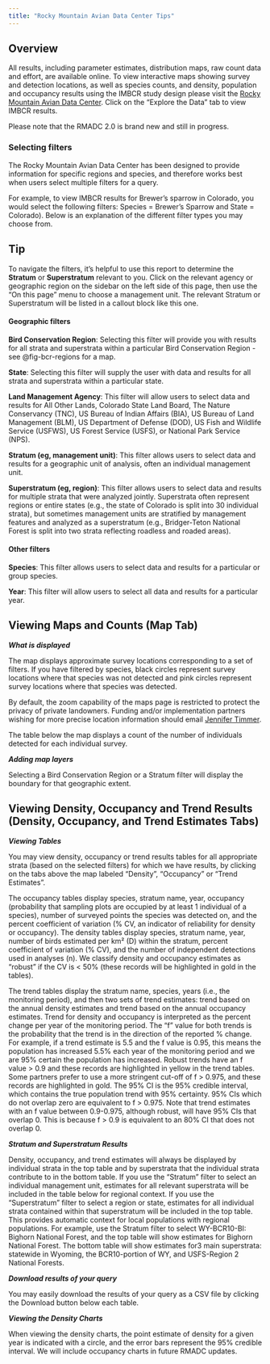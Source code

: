 ```yaml
---
title: "Rocky Mountain Avian Data Center Tips"
---
```


## Overview {.unnumbered}

All results, including parameter estimates, distribution maps, raw count data and effort, are available online. To view interactive maps showing survey and detection locations, as well as species counts, and density, population and occupancy results using the IMBCR study design please visit the [Rocky Mountain Avian Data Center](https://apps.birdconservancy.org/rmadc/). Click on the "Explore the Data" tab to view IMBCR results.  

Please note that the RMADC 2.0 is brand new and still in progress. 

### Selecting filters {.unnumbered}

The Rocky Mountain Avian Data Center has been designed to provide information for specific regions and species, and therefore works best when users select multiple filters for a query.  

For example, to view IMBCR results for Brewer's sparrow in Colorado, you would select the following filters: Species = Brewer's Sparrow and State = Colorado). Below is an explanation of the different filter types you may choose from.  

::: {.callout-tip}
## Tip

To navigate the filters, it's helpful to use this report to determine the **Stratum** or **Superstratum** relevant to you. Click on the relevant agency or geographic region on the sidebar on the left side of this page, then use the "On this page" menu to choose a management unit. The relevant Stratum or Superstratum will be listed in a callout block like this one.
:::


#### Geographic filters

**Bird Conservation Region**: Selecting this filter will provide you with results for all strata and superstrata within a particular Bird Conservation Region - see @fig-bcr-regions for a map.  

**State**: Selecting this filter will supply the user with data and results for all strata and superstrata within a particular state.  

**Land Management Agency**: This filter will allow users to select data and results for All Other Lands, Colorado State Land Board, The Nature Conservancy (TNC), US Bureau of Indian Affairs (BIA), US Bureau of Land Management (BLM), US Department of Defense (DOD), US Fish and Wildlife Service (USFWS), US Forest Service (USFS), or National Park Service (NPS).   

**Stratum (eg, management unit)**: This filter allows users to select data and results for a geographic unit of analysis, often an individual management unit.  

**Superstratum (eg, region)**: This filter allows users to select data and results for multiple strata that were analyzed jointly. Superstrata often represent regions or entire states (e.g., the state of Colorado is split into 30 individual strata), but sometimes management units are stratified by management features and analyzed as a superstratum (e.g., Bridger-Teton National Forest is split into two strata reflecting roadless and roaded areas).  

#### Other filters {.unnumbered}

**Species**: This filter allows users to select data and results for a particular or group species. 

**Year**: This filter will allow users to select all data and results for a particular year.  


## Viewing Maps and Counts (Map Tab) {.unnumbered}

***What is displayed***

The map displays approximate survey locations corresponding to a set of filters. If you have filtered by species, black circles represent survey locations where that species was not detected and pink circles represent survey locations where that species was detected. 

By default, the zoom capability of the maps page is restricted to protect the privacy of private landowners. Funding and/or implementation partners wishing for more precise location information should email [Jennifer Timmer](mailto: jennifer.timmer@birdconservancy.org).

The table below the map displays a count of the number of individuals detected for each individual survey.

***Adding map layers***

Selecting a Bird Conservation Region or a Stratum filter will display the boundary for that geographic extent.

## Viewing Density, Occupancy and Trend Results (Density, Occupancy, and Trend Estimates Tabs) {.unnumbered}

***Viewing Tables***

You may view density, occupancy or trend results tables for all appropriate strata (based on the selected filters) for which we have results, by clicking on the tabs above the map labeled "Density", "Occupancy" or "Trend Estimates".

The occupancy tables display species, stratum name, year, occupancy (probability that sampling plots are occupied by at least 1 individual of a species), number of surveyed points the species was detected on, and the percent coefficient of variation (% CV, an indicator of reliability for density or occupancy). The density tables display species, stratum name, year, number of birds estimated per km² (D) within the stratum, percent coefficient of variation (% CV), and the number of independent detections used in analyses (n). We classify density and occupancy estimates as "robust" if the CV is < 50% (these records will be highlighted in gold in the tables).

The trend tables display the stratum name, species, years (i.e., the monitoring period), and then two sets of trend estimates: trend based on the annual density estimates and trend based on the annual occupancy estimates. Trend for density and occupancy is interpreted as the percent change per year of the monitoring period. The "f" value for both trends is the probability that the trend is in the direction of the reported % change. For example, if a trend estimate is 5.5 and the f value is 0.95, this means the population has increased 5.5% each year of the monitoring period and we are 95% certain the population has increased. Robust trends have an f value > 0.9 and these records are highlighted in yellow in the trend tables. Some partners prefer to use a more stringent cut-off of f > 0.975, and these records are highlighted in gold. The 95% CI is the 95% credible interval, which contains the true population trend with 95% certainty. 95% CIs which do not overlap zero are equivalent to f > 0.975. Note that trend estimates with an f value between 0.9-0.975, although robust, will have 95% CIs that overlap 0. This is because f > 0.9 is equivalent to an 80% CI that does not overlap 0.  

***Stratum and Superstratum Results***

Density, occupancy, and trend estimates will always be displayed by individual strata in the top table and by superstrata that the individual strata contribute to in the bottom table. If you use the “Stratum” filter to select an individual management unit, estimates for all relevant superstrata will be included in the table below for regional context. If you use the “Superstratum” filter to select a region or state, estimates for all individual strata contained within that superstratum will be included in the top table. This provides automatic context for local populations with regional populations. For example, use the Stratum filter to select WY-BCR10-BI: Bighorn National Forest, and the top table will show estimates for Bighorn National Forest. The bottom table will show estimates for3 main superstrata: statewide in Wyoming, the BCR10-portion of WY, and USFS-Region 2 National Forests.

***Download results of your query***

You may easily download the results of your query as a CSV file by clicking the Download button below each table.  

***Viewing the Density Charts***

When viewing the density charts, the point estimate of density for a given year is indicated with a circle, and the error bars represent the 95% credible interval. We will include occupancy charts in future RMADC updates.
